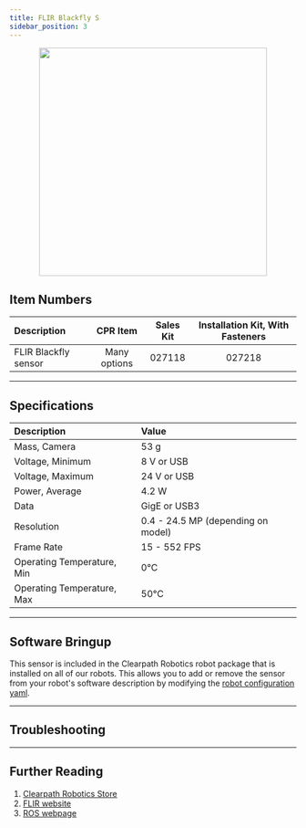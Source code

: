 ```yaml
---
title: FLIR Blackfly S
sidebar_position: 3
---
```



<center>
  <img
    src="/img/sensor_images/sensor_flir_blackfly_1.png"
    width="400"
  />
</center>

## Item Numbers

| Description          |   CPR Item   | Sales Kit | Installation Kit, With Fasteners |
| :------------------- | :----------: | :-------: | :------------------------------: |
| FLIR Blackfly sensor | Many options |  027118   |              027218              |

---

## Specifications

| Description                | Value                              |
| :------------------------- | :--------------------------------- |
| Mass, Camera               | 53 g                               |
| Voltage, Minimum           | 8 V or USB                         |
| Voltage, Maximum           | 24 V or USB                        |
| Power, Average             | 4.2 W                              |
| Data                       | GigE or USB3                       |
| Resolution                 | 0.4 - 24.5 MP (depending on model) |
| Frame Rate                 | 15 - 552 FPS                       |
| Operating Temperature, Min | 0°C                                |
| Operating Temperature, Max | 50°C                               |

---

## Software Bringup

This sensor is included in the Clearpath Robotics robot package that is installed on all of our robots.
This allows you to add or remove the sensor from your robot's software description by modifying the
[robot configuration yaml](../../../../ros/config/yaml/sensors/overview.mdx).

<YAML/>

---

## Troubleshooting

<Support />

---

## Further Reading

1.  [Clearpath Robotics Store](https://store.clearpathrobotics.com/collections/vision/products/blackfly-s)
2.  [FLIR website](https://www.flir.ca/products/blackfly-s-gige/)
3.  [ROS webpage](http://wiki.ros.org/spinnaker_sdk_camera_driver)
